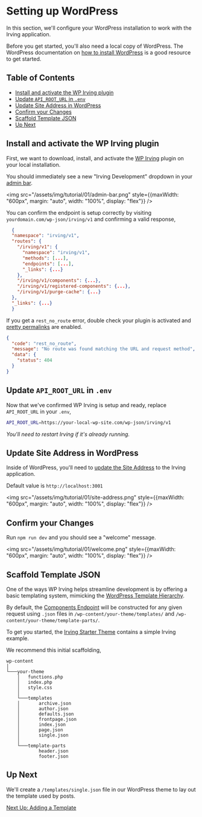 <Meta title="Tutorial|Setting up WordPress" />

# Setting up WordPress
In this section, we'll configure your WordPress installation to work with the Irving application.

Before you get started, you'll also need a local copy of WordPress. The WordPress documentation on [how to install WordPress](https://wordpress.org/support/article/how-to-install-wordpress/) is a good resource to get started.

## Table of Contents
* [Install and activate the WP Irving plugin](?path=/docs/tutorial-setting-up-wordpress--page#install-and-activate-the-wp-irving-plugin)
* [Update `API_ROOT_URL` in `.env`](?path=/docs/tutorial-setting-up-wordpress--page#update-api_root_url-in-env)
* [Update Site Address in WordPress](?path=/docs/tutorial-setting-up-wordpress--page#update-site-address-in-wordpress)
* [Confirm your Changes](?path=/docs/tutorial-setting-up-wordpress--page#confirm-your-changes)
* [Scaffold Template JSON](?path=/docs/tutorial-setting-up-wordpress--page#scaffold-template-json)
* [Up Next](?path=/docs/tutorial-setting-up-wordpress--page#up-next)

## Install and activate the WP Irving plugin
First, we want to download, install, and activate the [WP Irving](https://github.com/alleyinteractive/wp-irving) plugin on your local installation.

You should immediately see a new "Irving Development" dropdown in your [admin bar](http://localhost:6006/?path=/docs/packages-wordpress--page#admin-bar).

<img src="/assets/img/tutorial/01/admin-bar.png" style={{maxWidth: "600px", margin: "auto", width: "100%", display: "flex"}} />

You can confirm the endpoint is setup correctly by visiting `yourdomain.com/wp-json/irving/v1` and confirming a valid response,
```json
  {
  "namespace": "irving/v1",
  "routes": {
    "/irving/v1": {
      "namespace": "irving/v1",
      "methods": [...],
      "endpoints": [...],
      "_links": {...}
    },
    "/irving/v1/components": {...},
    "/irving/v1/registered-components": {...},
    "/irving/v1/purge-cache": {...}
  },
  "_links": {...}
  }
```


If you get a `rest_no_route` error, double check your plugin is activated and [pretty permalinks](https://wordpress.org/support/article/using-permalinks/) are enabled.

```json
{
  "code": "rest_no_route",
  "message": "No route was found matching the URL and request method",
  "data": {
    "status": 404
  }
}
```

## Update `API_ROOT_URL` in `.env`
Now that we've confirmed WP Irving is setup and ready, replace `API_ROOT_URL` in your `.env`,

```bash
API_ROOT_URL=https://your-local-wp-site.com/wp-json/irving/v1
```

_You'll need to restart Irving if it's already running._

## Update Site Address in WordPress
Inside of WordPress, you'll need to [update the Site Address](https://wordpress.org/support/article/changing-the-site-url/) to the Irving application.

Default value is `http://localhost:3001`

<img src="/assets/img/tutorial/01/site-address.png" style={{maxWidth: "600px", margin: "auto", width: "100%", display: "flex"}} />

## Confirm your Changes
Run `npm run dev` and you should see a "welcome" message.

<img src="/assets/img/tutorial/01/welcome.png" style={{maxWidth: "600px", margin: "auto", width: "100%", display: "flex"}} />

## Scaffold Template JSON
One of the ways WP Irving helps streamline development is by offering a basic templating system, mimicking the [WordPress Template Hierarchy](https://developer.wordpress.org/themes/basics/template-hierarchy/).

By default, the [Components Endpoint](?path=/docs/components-components-endpoint--page) will be constructed for any given request using `.json` files in `/wp-content/your-theme/templates/` and `/wp-content/your-theme/template-parts/`.

To get you started, the [Irving Starter Theme](https://github.com/alleyinteractive/irving-starter-theme) contains a simple Irving example.

We recommend this initial scaffolding,

```
wp-content
│
└───your-theme
    │   functions.php
    │   index.php
    │   style.css
    │
    └───templates
    │       archive.json
    │       author.json
    │       defaults.json
    │       frontpage.json
    │       index.json
    │       page.json
    │       single.json
    │
    └───template-parts
            header.json
            footer.json
```

## Up Next
We'll create a `/templates/single.json` file in our WordPress theme to lay out the template used by posts.

[Next Up: Adding a Template](?path=/docs/tutorial-adding-a-template--page)
